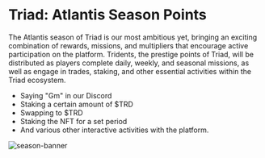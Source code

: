

<HeroPattern />

# Triad: Atlantis Season Points

The Atlantis season of Triad is our most ambitious yet, bringing an exciting combination of rewards, missions, and multipliers that encourage active participation on the platform. Tridents, the prestige points of Triad, will be distributed as players complete daily, weekly, and seasonal missions, as well as engage in trades, staking, and other essential activities within the Triad ecosystem.

- Saying "Gm" in our Discord 
- Staking a certain amount of $TRD 
- Swapping to $TRD 
- Staking the NFT for a set period 
- And various other interactive activities with the platform.

![season-banner](/images/season.png)
